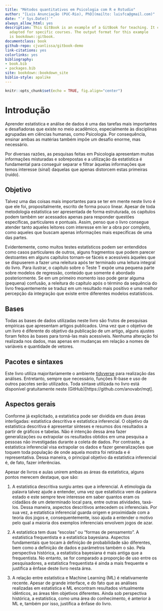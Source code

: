 ```yaml
--- 
title: "Métodos quantitativos em Psicologia com R e Rstudio"
author: "[Luis Anunciação (PUC-Rio), PhD](mailto: luisfca@gmail.com)"
date: "`r Sys.Date()`"
always_allow_html: yes
description: This GitBook is an example of a GitBook for teaching. It can be 
  adapted for specific courses. The output format for this example
  is bookdown::gitbook.
documentclass: book
github-repo: cjvanlissa/gitbook-demo
link-citations: yes
colorlinks: yes
bibliography:
- book.bib
- packages.bib
site: bookdown::bookdown_site
biblio-style: apalike
---
```


```r
knitr::opts_chunk$set(echo = TRUE, fig.align="center")
```

# Introdução

  
Aprender estatística e análise de dados é uma das tarefas mais importantes e desafiadoras que existe no meio acadêmico, especialmente às disciplinas agrupadas em ciências humanas, como Psicologia. Por consequência, ensinar ambas as matérias também impõe um desafio enorme, mas necessário.

Por diversas razões, as pesquisas feitas em Psicologia apresentam muitas informações misturadas e sobrepostas e a utilização da estatística é fundamental para conseguir separar e filtrar àquelas informações que temos interesse (sinal) daquelas que apenas distorcem estas primeiras (ruído).

## Objetivo 

Talvez uma das coisas mais importantes para se ter em mente neste livro é que ele foi, propositalmente, escrito de forma pouco linear. Apesar de toda metodologia estatística ser apresentada de forma estruturada, os capítulos podem também ser acessados apenas para responder questões específicas, particulares e pontuais. Assim, penso que o livro consegue atender tanto aqueles leitores com interesse em ler a obra por completo, como aqueles que buscam apenas informações mais específicas de uma das partes.

Evidentemente, como muitos testes estatísticos podem ser entendidos como casos particulares de outros, alguns fragmentos que podem parecer destoantes em alguns capítulos tornam-se fáceis e acessíveis àqueles que se dispuserem a fazer uma releitura após ter terminado uma leitura integral do livro. Para ilustrar, o capítulo sobre o Teste T expõe uma pequena parte sobre modelos de regressão, conteúdo que somente é abordado posteriormente. Se em um primeiro momento isso pode gerar alguma (pequena) confusão, a releitura do capítulo após o término da sequência do livro frequentemente se traduz em um resultado mais positivo e uma melhor percepção da integração que existe entre diferentes modelos estatísticos. 

## Bases

Todas as bases de dados utilizadas neste livro são frutos de pesquisas empíricas que apresentam artigos publicados. Uma vez que o objetivo de um livro é diferente do objetivo da publicação de um artigo, alguns ajustes foram feitos às bases para torná-las mais acessíveis. Nenhuma alteração foi realizada nos dados, mas apenas em mudanças em relação a nomes de variáveis e quantidade de vetores.

## Pacotes e sintaxes

Este livro utiliza majoritariamente o ambiente [tidyverse](https://www.tidyverse.org/) para realização das análises. Entretanto, sempre que necessário, funções R-base e uso de outros pacotes serão utilizados. Toda sintaxe utilizada no livro está disponível gratuitamente neste (GitHub)[https://github.com/anovabr/mqt].  

## Aspectos gerais

Conforme já explicitado, a estatística pode ser dividida em duas áreas interligadas: estatística descritiva e estatística inferencial. O objetivo da estatística descritiva é apresentar sínteses e resumos dos resultados a partir de gráficos e tabelas. Não é intenção dessa área fazer generalizações ou extrapolar os resultados obtidos em uma pesquisa a pessoas não investigadas durante a coleta de dados. Por contraste, a estatística inferencial visa extrapolar os dados e fazer generalizações que toquem toda população de onde aquela mostra foi retirada e é representativa. Dessa maneira, o principal objetivo da estatística inferencial é, de fato, fazer inferências. 

Apesar de livros e aulas unirem ambas as áreas da estatística, alguns pontos merecem destaque, que são:  

1. A estatística descritiva surgiu antes que a inferencial. A etimologia da palavra talvez ajude a entender, uma vez que estatística vem da palavra estado e este sempre teve interesse em saber quantos eram os cidadãos de um determinado local para, entre outras atividades, taxá-los. Dessa maneira, aspectos descritivos antecedem os inferenciais. Por sua vez, a estatística inferencial guarda origem e proximidade com a teoria dos jogos e, consequentemente, isso ajuda a entender o motivo pelo qual a maioria dos exemplos inferenciais envolvem jogos de azar.

2. A estatística tem duas "escolas" ou "formas de pensamento". A estatística frequentista e a estatística bayesiana. Aspectos fundamentais que tocam à definição de probabilidade são diferentes, bem como a definição de dados e parâmetros também o são. Pela perspectiva histórica, a estatística bayesiana é mais antiga que a frequentista. No entanto, se for comparado a proporção de uso entre os pesquisadores, a estatística frequentista é ainda a mais frequente e justifica a ênfase deste livro nesta área.

3. A relação entre estatística e Machine Learning (ML) é relativamente recente. Apesar de grande interface, e do fato que as análises realizadas em estatística e ML encontram resultados virtualmente idênticos, as áreas têm objetivos diferentes. Ainda sob perspectiva histórica, a estatística, como uma área do conhecimento, é anterior à ML e, também por isso, justifica a ênfase do livro.
